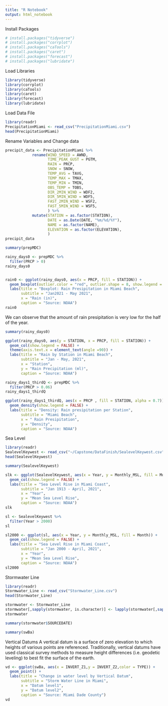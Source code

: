 ---
title: "R Notebook"
output: html_notebook
---
Install Packages

```{r}
# install.packages("tidyverse")
# install.packages("corrplot")
# install.packages("caTools")
# install.packages("caret")
# install.packages("forecast")
# install.packages("lubridate")
```

Load Libraries
```{r}
library(tidyverse)
library(corrplot)
library(caTools)
library(caret)
library(forecast)
library(lubridate)
```

Load Data File
```{r}
library(readr)
PrecipitationMiami <- read_csv("PrecipitationMiami.csv")
head(PrecipitationMiami)
```

Rename Variables and Change data 

```{r}
precipit_data <- PrecipitationMiami %>%
            rename(WIND_SPEED = AWND,
                   TIME_PEAK_GUST = PGTM,
                   RAIN = PRCP,
                   SNOW = SNOW,
                   TEMP_AVG = TAVG,
                   TEMP_MAX = TMAX,
                   TEMP_MIN = TMIN,
                   OBS_TEMP = TOBS,
                   DIR_2MIN_WIND = WDF2,
                   DIR_5MIN_WIND = WDF5,
                   FAST_2MIN_WIND = WSF2,
                   FAST_5MIN_WIND = WSF5,
                   ) %>%
            mutate(STATION = as.factor(STATION),
                   DATE = as.Date(DATE, "%m/%d/%Y"),
                   NAME = as.factor(NAME),
                   ELEVATION = as.factor(ELEVATION),
                   )
precipit_data
```
```{r}
summary(prepMDC)
```
```{r}
rainy_days0 <- prepMDC %>% 
  filter(PRCP > 0)
rainy_days0
```

```{r}

```

```{r}
rain0 <- ggplot(rainy_days0, aes(x = PRCP, fill = STATION)) +
  geom_boxplot(outlier.color = "red", outlier.shape = 8, show.legend = FALSE) +
  labs(title = "Boxplot: Rain Presipitation in Miami Beach",
       subtitle = "Jan2021 - May 2021",
       x = "Rain (in)",
       caption = "Source: NOAA")
rain0
```

We can observe that the amount of rain presipitation is very low for the half of the year. 

```{r}
summary(rainy_days0)
```



```{r}
ggplot(rainy_days0, aes(y = STATION, x = PRCP, fill = STATION)) +
  geom_col(show.legend = FALSE) +
  theme(axis.text.x = element_text(angle =90)) +
  labs(title = "Rain by Station in Miami Beach",
       subtitle = "Jan - May, 2021",
       x = "Station",
       y = "Rain Precipitation (ml)",
       caption = "Source: NOAA")
```


```{r}
rainy_days1_thirdQ <- prepMDC %>% 
  filter(PRCP > 0.06)
rainy_days1_thirdQ
```


```{r}
ggplot(rainy_days1_thirdQ, aes(x = PRCP , fill = STATION, alpha = 0.7)) +
  geom_density(show.legend = FALSE) +
  labs(title = "Density: Rain presipitation per Station",
       subtitle = "Miami Beach",
       x = " Rain Presipitation",
       y = "Density",
       caption = "Source: NOAA")
```

Sea Level

```{r}
library(readr)
SealevelKeywest <- read_csv("~/Capstone/DataFinish/SealevelKeywest.csv")
head(SealevelKeywest)
```
```{r}
summary(SealevelKeywest)
```

```{r}
slk <- ggplot(SealevelKeywest, aes(x = Year, y = Monthly_MSL, fill = Month)) +
  geom_col(show.legend = FALSE) +
  labs(title = "Sea Level Rise in Miami Coast",
       subtitle = "Jan 1913 - April, 2021",
       x = "Year",
       y = "Mean Sea Level Rise",
       caption = "Source: NOAA")
slk
```
```{r}
sl <- SealevelKeywest %>% 
  filter(Year > 2000)
sl
```
```{r}
sl2000 <- ggplot(sl, aes(x = Year, y = Monthly_MSL, fill = Month)) +
  geom_col(show.legend = FALSE) +
  labs(title = "Sea Level Rise in Miami Coast",
       subtitle = "Jan 2000 - April, 2021",
       x = "Year",
       y = "Mean Sea Level Rise",
       caption = "Source: NOAA")
sl2000
```


Stormwater Line 

```{r}
library(readr)
Stormwater_Line <- read_csv("Stormwater_Line.csv")
head(Stormwater_Line)
```

```{r}
stormwater <- Stormwater_Line 
stormwater[,sapply(stormwater, is.character)] <- lapply(stormwater[,sapply(stormwater, is.character)], as.factor)
stormwater
```

```{r}
summary(stormwater$SOURCEDATE)
```

```{r}
summary(swBa)
```

Vertical Datums
A vertical datum is a surface of zero elevation to which heights of various points are referenced. Traditionally, vertical datums have used classical survey methods to measure height differences (i.e. geodetic leveling) to best fit the surface of the earth.


```{r}
vd <- ggplot(swBa, aes(x = INVERT_Z1,y = INVERT_Z2,color = TYPE)) +
  geom_point() +
  labs(title = "Change in water level by Vertical Datum",
       subtitle = "Storm Water Line in Miami",
       x = "Datum level1",
       y = "Datum level2",
       caption = "Source: Miami Dade County")
vd
```

